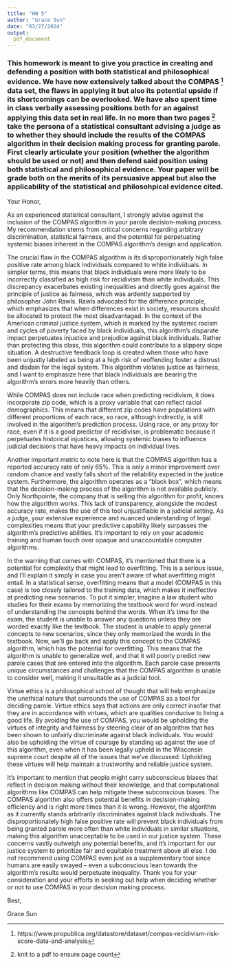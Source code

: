 ```yaml
---
title: "HW 5"
author: "Grace Sun"
date: "03/27/2024"
output: 
  pdf_document
---
```


### This homework is meant to give you practice in creating and defending a position with both statistical and philosophical evidence.  We have now extensively talked about the COMPAS ^[https://www.propublica.org/datastore/dataset/compas-recidivism-risk-score-data-and-analysis] data set, the flaws in applying it but also its potential upside if its shortcomings can be overlooked.  We have also spent time in class verbally assessing positions both for an against applying this data set in real life.  In no more than two pages ^[knit to a pdf to ensure page count] take the persona of a statistical consultant advising a judge as to whether they should include the results of the COMPAS algorithm in their decision making process for granting parole.  First clearly articulate your position (whether the algorithm should be used or not) and then defend said position using both statistical and philosophical evidence.  Your paper will be grade both on the merits of its persuasive appeal but also the applicability of the statistical and philosohpical evidence cited.  


Your Honor,


As an experienced statistical consultant, I strongly advise against the inclusion of the COMPAS algorithm in your parole decision-making process. My recommendation stems from critical concerns regarding arbitrary discrimination, statistical fairness, and the potential for perpetuating systemic biases inherent in the COMPAS algorithm’s design and application. 


The crucial flaw in the COMPAS algorithm is its disproportionately high false positive rate among black individuals compared to white individuals. In simpler terms, this means that black individuals were more likely to be incorrectly classified as high risk for recidivism than white individuals. This discrepancy exacerbates existing inequalities and directly goes against the principle of justice as fairness, which was ardently supported by philosopher John Rawls. Rawls advocated for the difference principle, which emphasizes that when differences exist in society, resources should be allocated to protect the most disadvantaged. In the context of the American criminal justice system, which is marked by the systemic racism and cycles of poverty faced by black individuals, this algorithm’s disparate impact perpetuates injustice and prejudice against black individuals. Rather than protecting this class, this algorithm could contribute to a slippery slope situation. A destructive feedback loop is created when those who have been unjustly labeled as being at a high risk of reoffending foster a distrust and disdain for the legal system. This algorithm violates justice as fairness, and I want to emphasize here that black individuals are bearing the algorithm’s errors more heavily than others.


While COMPAS does not include race when predicting recidivism, it does incorporate zip code, which is a proxy variable that can reflect racial demographics. This means that different zip codes have populations with different proportions of each race, so race, although indirectly, is still involved in the algorithm’s prediction process. Using race, or any proxy for race, even if it is a good predictor of recidivism, is problematic because it perpetuates historical injustices, allowing systemic biases to influence judicial decisions that have heavy impacts on individual lives.


Another important metric to note here is that the COMPAS algorithm has a reported accuracy rate of only 65%. This is only a minor improvement over random chance and vastly falls short of the reliability expected in the justice system. Furthermore, the algorithm operates as a “black box”, which means that the decision-making process of the algorithm is not available publicly. Only Northpointe, the company that is selling this algorithm for profit, knows how the algorithm works. This lack of transparency, alongside the modest accuracy rate, makes the use of this tool unjustifiable in a judicial setting. As a judge, your extensive experience and nuanced understanding of legal complexities means that your predictive capability likely surpasses the algorithm’s predictive abilities. It’s important to rely on your academic training and human touch over opaque and unaccountable computer algorithms. 


In the warning that comes with COMPAS, it’s mentioned that there is a potential for complexity that might lead to overfitting. This is a serious issue, and I’ll explain it simply in case you aren’t aware of what overfitting might entail. In a statistical sense, overfitting means that a model (COMPAS in this case) is too closely tailored to the training data, which makes it ineffective at predicting new scenarios. To put it simpler, imagine a law student who studies for their exams by memorizing the textbook word for word instead of understanding the concepts behind the words. When it’s time for the exam, the student is unable to answer any questions unless they are worded exactly like the textbook. The student is unable to apply general concepts to new scenarios, since they only memorized the words in the textbook. Now, we’ll go back and apply this concept to the COMPAS algorithm, which has the potential for overfitting. This means that the algorithm is unable to generalize well, and that it will poorly predict new parole cases that are entered into the algorithm. Each parole case presents unique circumstances and challenges that the COMPAS algorithm is unable to consider well, making it unsuitable as a judicial tool.


Virtue ethics is a philosophical school of thought that will help emphasize the unethical nature that surrounds the use of COMPAS as a tool for deciding parole. Virtue ethics says that actions are only correct insofar that they are in accordance with virtues, which are qualities conducive to living a good life. By avoiding the use of COMPAS, you would be upholding the virtues of integrity and fairness by steering clear of an algorithm that has been shown to unfairly discriminate against black individuals. You would also be upholding the virtue of courage by standing up against the use of this algorithm, even when it has been legally upheld in the Wisconsin supreme court despite all of the issues that we’ve discussed. Upholding these virtues will help maintain a trustworthy and reliable justice system.


It’s important to mention that people might carry subconscious biases that reflect in decision making without their knowledge, and that computational algorithms like COMPAS can help mitigate these subconscious biases. The COMPAS algorithm also offers potential benefits in decision-making efficiency and is right more times than it is wrong. However, the algorithm as it currently stands arbitrarily discriminates against black individuals. The disproportionately high false positive rate will prevent black individuals from being granted parole more often than white individuals in similar situations, making this algorithm unacceptable to be used in our justice system. These concerns vastly outweigh any potential benefits, and it’s important for our justice system to prioritize fair and equitable treatment above all else. I do not recommend using COMPAS even just as a supplementary tool since humans are easily swayed -- even a subconscious lean towards the algorithm’s results would perpetuate inequality. Thank you for your consideration and your efforts in seeking out help when deciding whether or not to use COMPAS in your decision making process. 


Best,


Grace Sun
